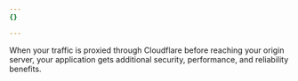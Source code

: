 ```yaml
---
{}

---
```


When your traffic is proxied through Cloudflare before reaching your origin server, your application gets additional security, performance, and reliability benefits.
